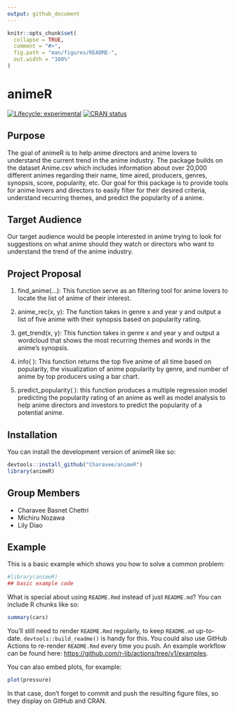 ```yaml
---
output: github_document
---
```


<!-- README.md is generated from README.Rmd. Please edit that file -->

```r
knitr::opts_chunk$set(
  collapse = TRUE,
  comment = "#>",
  fig.path = "man/figures/README-",
  out.width = "100%"
)
```

# animeR

<!-- badges: start -->
[![Lifecycle: experimental](https://img.shields.io/badge/lifecycle-experimental-orange.svg)](https://lifecycle.r-lib.org/articles/stages.html#experimental)
[![CRAN status](https://www.r-pkg.org/badges/version/animeR)](https://CRAN.R-project.org/package=animeR)
<!-- badges: end -->

## Purpose 

The goal of animeR is to help anime directors and anime lovers to understand the current trend in the anime industry. The package builds on the dataset Anime.csv which includes information about over 20,000 different animes regarding their name, time aired, producers, genres, synopsis, score, popularity, etc. Our goal for this package is to provide tools for anime lovers and directors to easily filter for their desired criteria, understand recurring themes, and predict the popularity of a anime.

## Target Audience

Our target audience would be people interested in anime trying to look for suggestions on what anime should they watch or directors who want to understand the trend of the anime industry.

## Project Proposal

1) find_anime(...): This function serve as an filtering tool for anime lovers to locate the list of anime of their interest. 

2) anime_rec(x, y):  The function takes in genre x and year y and output a list of five anime with their synopsis based on popularity rating.

3) get_trend(x, y): This function takes in genre x and year y and output a wordcloud that shows the most recurring themes and words in the anime’s synopsis. 

4) info( ): This function returns the top five anime of all time based on popularity, the visualization of anime popularity by genre, and number of anime by top producers using a bar chart. 

5) predict_popularity( ): this function produces a multiple regression model predicting the popularity rating of an anime as well as model analysis to help anime directors and investors to predict the popularity of a potential anime. 

## Installation

You can install the development version of animeR like so:

``` r
devtools::install_github("Charavee/animeR")
library(animeR)
```

## Group Members 

- Charavee Basnet Chettri 
- Michiru Nozawa
- Lily Diao

## Example

This is a basic example which shows you how to solve a common problem:

```r
#library(animeR)
## basic example code
```

What is special about using `README.Rmd` instead of just `README.md`? You can include R chunks like so:

```r
summary(cars)
```

You'll still need to render `README.Rmd` regularly, to keep `README.md` up-to-date. `devtools::build_readme()` is handy for this. You could also use GitHub Actions to re-render `README.Rmd` every time you push. An example workflow can be found here: <https://github.com/r-lib/actions/tree/v1/examples>.

You can also embed plots, for example:

```r
plot(pressure)
```

In that case, don't forget to commit and push the resulting figure files, so they display on GitHub and CRAN.
